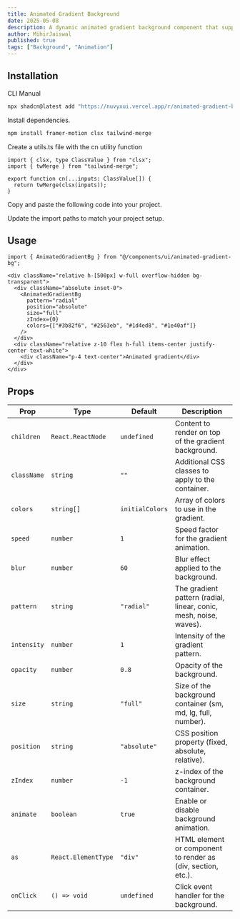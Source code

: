 ```yaml
---
title: Animated Gradient Background
date: 2025-05-08
description: A dynamic animated gradient background component that supports various gradient patterns.
author: MihirJaiswal
published: true
tags: ["Background", "Animation"]
---
```


<ComponentPreview name="animated-gradient-bg-demo" />

## Installation

<Tabs defaultValue="cli">

<TabsList>
  <TabsTrigger value="cli">CLI</TabsTrigger>
  <TabsTrigger value="manual">Manual</TabsTrigger>
</TabsList>
<TabsContent value="cli">

```bash
npx shadcn@latest add "https://nuvyxui.vercel.app/r/animated-gradient-bg"
```

</TabsContent>

<TabsContent value="manual">

<Steps>

<Step>Install dependencies.</Step>

```bash
npm install framer-motion clsx tailwind-merge
```

<Step>Create a utils.ts file with the cn utility function</Step>

```tsx
import { clsx, type ClassValue } from "clsx";
import { twMerge } from "tailwind-merge";

export function cn(...inputs: ClassValue[]) {
  return twMerge(clsx(inputs));
}
```

<Step>Copy and paste the following code into your project.</Step>

<ComponentSource name="animated-gradient-bg" />

<Step>Update the import paths to match your project setup.</Step>

</Steps>

</TabsContent>

</Tabs>

## Usage

```tsx
import { AnimatedGradientBg } from "@/components/ui/animated-gradient-bg";
```

```tsx
<div className="relative h-[500px] w-full overflow-hidden bg-transparent">
  <div className="absolute inset-0">
    <AnimatedGradientBg
      pattern="radial"
      position="absolute"
      size="full"
      zIndex={0}
      colors={["#3b82f6", "#2563eb", "#1d4ed8", "#1e40af"]}
    />
  </div>
  <div className="relative z-10 flex h-full items-center justify-center text-white">
    <div className="p-4 text-center">Animated gradient</div>
  </div>
</div>
```

## Props

| Prop        | Type                | Default         | Description                                                       |
| ----------- | ------------------- | --------------- | ----------------------------------------------------------------- |
| `children`  | `React.ReactNode`   | `undefined`     | Content to render on top of the gradient background.              |
| `className` | `string`            | `""`            | Additional CSS classes to apply to the container.                 |
| `colors`    | `string[]`          | `initialColors` | Array of colors to use in the gradient.                           |
| `speed`     | `number`            | `1`             | Speed factor for the gradient animation.                          |
| `blur`      | `number`            | `60`            | Blur effect applied to the background.                            |
| `pattern`   | `string`            | `"radial"`      | The gradient pattern (radial, linear, conic, mesh, noise, waves). |
| `intensity` | `number`            | `1`             | Intensity of the gradient pattern.                                |
| `opacity`   | `number`            | `0.8`           | Opacity of the background.                                        |
| `size`      | `string`            | `"full"`        | Size of the background container (sm, md, lg, full, number).      |
| `position`  | `string`            | `"absolute"`    | CSS position property (fixed, absolute, relative).                |
| `zIndex`    | `number`            | `-1`            | z-index of the background container.                              |
| `animate`   | `boolean`           | `true`          | Enable or disable background animation.                           |
| `as`        | `React.ElementType` | `"div"`         | HTML element or component to render as (div, section, etc.).      |
| `onClick`   | `() => void`        | `undefined`     | Click event handler for the background.                           |
